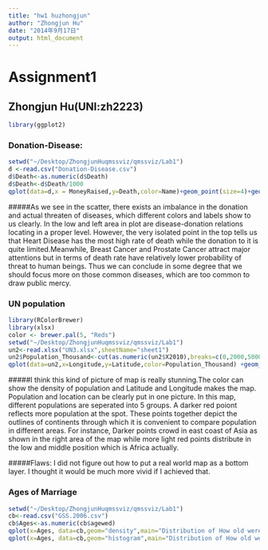 ```yaml
---
title: "hw1 huzhongjun"
author: "Zhongjun Hu"
date: "2014年9月17日"
output: html_document
---
```

# Assignment1 
## Zhongjun Hu(UNI:zh2223)
```r
library(ggplot2)
```
### Donation-Disease:
```r
setwd("~/Desktop/ZhongjunHuqmssviz/qmssviz/Lab1")
d <-read.csv("Donation-Disease.csv")
d$Death<-as.numeric(d$Death)
d$Death<-d$Death/1000
qplot(data=d,x = MoneyRaised,y=Death,color=Name)+geom_point(size=4)+geom_text(aes(label=Name),vjust=-0.7,hjust=0.3,size=4)
```
#####As we see in the scatter, there exists an imbalance in the donation and actual threaten of diseases, which different colors and labels show to us clearly. In the low and left area in plot are disease-donation relations locating in a proper level. However, the very isolated point in the top tells us that Heart Disease has the most high rate of death while the donation to it is quite limited.Meanwhile, Breast Cancer and Prostate Cancer attract major attentions but in terms of death rate have relatively lower probability of threat to human beings. Thus we can conclude in some degree that we should focus more on those common diseases, which are too common to draw public mercy. 

### UN population
```r
library(RColorBrewer)
library(xlsx)
color <- brewer.pal(5, "Reds")
setwd("~/Desktop/ZhongjunHuqmssviz/qmssviz/Lab1")
un2<-read.xlsx("UN3.xlsx",sheetName="sheet1")
un2$Population_Thousand<-cut(as.numeric(un2$X2010),breaks=c(0,2000,5000,10000,20000,Inf),labels=c("<2000","2000~5000","5000~10000","10000~15000",">15000"))
qplot(data=un2,x=Longitude,y=Latitude,color=Population_Thousand) +geom_point(size=4) +scale_color_manual(values=color)

```
#####I think this kind of picture of map is really stunning.The color can show the density of population and Latitude and Longitude makes the map. Population and location can be clearly put in one picture. In this map, different populations are seperated into 5 groups. A darker red poiont reflects more population at the spot. These points together depict the outlines of continents through which it is convenient to compare population in different areas. For instance, Darker points crowd in east coast of Asia as shown in the right area of the map while more light red points distribute in the low and middle position which is Africa actually.

#####Flaws: I did not figure out how to put a real world map as a bottom layer. I thought it would be much more vivid if I achieved that.

### Ages of Marriage
```r
setwd("~/Desktop/ZhongjunHuqmssviz/qmssviz/Lab1")
cb<-read.csv("GSS.2006.csv")
cb$Ages<-as.numeric(cb$agewed)
qplot(x=Ages, data=cb,geom="density",main="Distribution of How old were you when first married")
qplot(x=Ages, data=cb,geom="histogram",main="Distribution of How old were you when first married")
```
#####